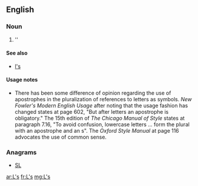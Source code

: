 {{also|LS|.ls|l's}}
==English==

===Noun===
{{head|en|plural}}

# ''{{plural of|L|lang=en}}

====See also====
* [[l's]]

====Usage notes====
* There has been some difference of opinion regarding the use of apostrophes in the pluralization of references to letters as symbols.  ''New Fowler's Modern English Usage'' after noting that the usage fashion has changed states at page 602, "But after letters an apostrophe is obligatory."    The 15th edition of ''The Chicago Manual of Style'' states at paragraph 7.16, "To avoid confusion, lowercase letters ... form the plural with an apostrophe and an s".  The ''Oxford Style Manual'' at page 116 advocates the use of common sense.

===Anagrams===
* [[SL#English|SL]]

[[ar:L's]]
[[fr:L's]]
[[mg:L's]]